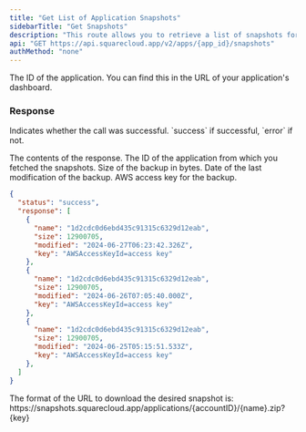 ```yaml
---
title: "Get List of Application Snapshots"
sidebarTitle: "Get Snapshots"
description: "This route allows you to retrieve a list of snapshots for a specific application."
api: "GET https://api.squarecloud.app/v2/apps/{app_id}/snapshots"
authMethod: "none"
---
```



<Authorization />

<ParamField path="app_id" type="string" placeholder="Application ID" required>
  The ID of the application. You can find this in the URL of your application's dashboard.
</ParamField>

### Response

<ResponseField name="status" type="string">
  Indicates whether the call was successful. `success` if successful, `error` if not.
</ResponseField>
<ResponseField name="response" type="object">

The contents of the response.
<Expandable title="Toggle object">
<ResponseField name="name" type="string">
  The ID of the application from which you fetched the snapshots.
</ResponseField>
<ResponseField name="size" type="number">
  Size of the backup in bytes.
</ResponseField>
<ResponseField name="modified" type="string">
  Date of the last modification of the backup.
</ResponseField>
<ResponseField name="key" type="string">
  AWS access key for the backup.
</ResponseField>
</Expandable>
</ResponseField>
<ResponseExample>
```json
{
  "status": "success",
  "response": [
    {
      "name": "1d2cdc0d6ebd435c91315c6329d12eab",
      "size": 12900705,
      "modified": "2024-06-27T06:23:42.326Z",
      "key": "AWSAccessKeyId=access key"
    },
    {
      "name": "1d2cdc0d6ebd435c91315c6329d12eab",
      "size": 12900705,
      "modified": "2024-06-26T07:05:40.000Z",
      "key": "AWSAccessKeyId=access key"
    },
    {
      "name": "1d2cdc0d6ebd435c91315c6329d12eab",
      "size": 12900705,
      "modified": "2024-06-25T05:15:51.533Z",
      "key": "AWSAccessKeyId=access key"
    },
  ]
}
```
</ResponseExample>
<Note>The format of the URL to download the desired snapshot is: https://snapshots.squarecloud.app/applications/{accountID}/{name}.zip?{key}</Note>
